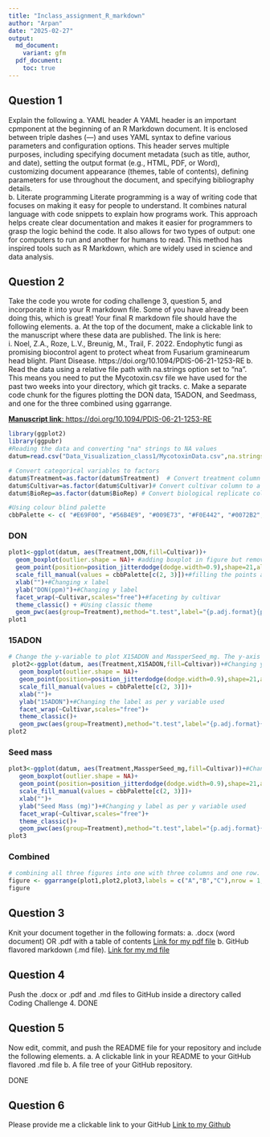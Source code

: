 ```yaml
---
title: "Inclass_assignment_R_markdown"
author: "Arpan"
date: "2025-02-27"
output:
  md_document:
    variant: gfm
  pdf_document: 
    toc: true
---
```


## Question 1
Explain the following
a.	YAML header
A YAML header is an important cpmponent at the beginning of an R Markdown document. It is enclosed between triple dashes (---) and uses YAML syntax to define various parameters and configuration options. This header serves multiple purposes, including specifying document metadata (such as title, author, and date), setting the output format (e.g., HTML, PDF, or Word), customizing document appearance (themes, table of contents), defining parameters for use throughout the document, and specifying bibliography details.  
b.	Literate programming
Literate programming is a way of writing code that focuses on making it easy for people to understand. It combines natural language with code snippets to explain how programs work. This approach helps create clear documentation and makes it easier for programmers to grasp the logic behind the code. It also allows for two types of output: one for computers to run and another for humans to read. This method has inspired tools such as R Markdown, which are widely used in science and data analysis.

## Question 2
Take the code you wrote for coding challenge 3, question 5, and incorporate it into your R markdown file. Some of you have already been doing this, which is great! Your final R markdown file should have the following elements.
a.	At the top of the document, make a clickable link to the manuscript where these data are published. The link is here:  
  i.	Noel, Z.A., Roze, L.V., Breunig, M., Trail, F. 2022. Endophytic fungi as promising     biocontrol agent to protect wheat from Fusarium graminearum head blight. Plant Disease. https://doi.org/10.1094/PDIS-06-21-1253-RE
b.	Read the data using a relative file path with na.strings option set to “na”. This means you need to put the Mycotoxin.csv file we have used for the past two weeks into your directory, which git tracks. 
c.	Make a separate code chunk for the figures plotting the DON data, 15ADON, and Seedmass, and one for the three combined using ggarrange. 


[**Manuscript link**: https://doi.org/10.1094/PDIS-06-21-1253-RE](https://doi.org/10.1094/PDIS-06-21-1253-RE)

```r
library(ggplot2)
library(ggpubr)
#Reading the data and converting "na" strings to NA values
datum=read.csv("Data_Visualization_class1/MycotoxinData.csv",na.strings="na")

# Convert categorical variables to factors
datum$Treatment=as.factor(datum$Treatment)  # Convert treatment column to a categorical variable
datum$Cultivar=as.factor(datum$Cultivar)# Convert cultivar column to a categorical variable
datum$BioRep=as.factor(datum$BioRep) # Convert biological replicate column to a categorical variable

#Using colour blind palette
cbbPalette <- c( "#E69F00", "#56B4E9", "#009E73", "#F0E442", "#0072B2", "#D55E00", "#CC79A7","#000000")
```

### DON 
```r
plot1<-ggplot(datum, aes(Treatment,DON,fill=Cultivar))+
  geom_boxplot(outlier.shape = NA)+ #adding boxplot in figure but removing outliers(the black dots that popped up)
  geom_point(position=position_jitterdodge(dodge.width=0.9),shape=21,alpha=0.6)+#Adding jitter points over the boxplot
  scale_fill_manual(values = cbbPalette[c(2, 3)])+#filling the points and boxplots Cultivar with two colors from the cbbPallete 
  xlab("")+#Changing x label
  ylab("DON(ppm)")+#Changing y label
  facet_wrap(~Cultivar,scales="free")+#faceting by cultivar
  theme_classic() + #Using classic theme
  geom_pwc(aes(group=Treatment),method="t.test",label="{p.adj.format}{p.adj.signif}",hide.ns=T)#Using geom_pwc to do pairwise comparison and hiding non significant p values.
plot1
```

### 15ADON
```r
# Change the y-variable to plot X15ADON and MassperSeed_mg. The y-axis label should now be “15ADON” and “Seed Mass (mg)”. Save plots made in questions 1 and 3 into three separate R objects. 
 plot2<-ggplot(datum, aes(Treatment,X15ADON,fill=Cultivar))+#Changing y variable to X15DON
   geom_boxplot(outlier.shape = NA)+
   geom_point(position=position_jitterdodge(dodge.width=0.9),shape=21,alpha=0.6)+
   scale_fill_manual(values = cbbPalette[c(2, 3)])+
   xlab("")+
   ylab("15ADON")+#Changing the label as per y variable used
   facet_wrap(~Cultivar,scales="free")+
   theme_classic()+
   geom_pwc(aes(group=Treatment),method="t.test",label="{p.adj.format}{p.adj.signif}",hide.ns=T)
plot2

```

### Seed mass
```r
plot3<-ggplot(datum, aes(Treatment,MassperSeed_mg,fill=Cultivar))+#Changing y variable to MassperSpeed_mg
   geom_boxplot(outlier.shape = NA)+
   geom_point(position=position_jitterdodge(dodge.width=0.9),shape=21,alpha=0.6)+
   scale_fill_manual(values = cbbPalette[c(2, 3)])+
   xlab("")+
   ylab("Seed Mass (mg)")+#Changing y label as per y variable used
   facet_wrap(~Cultivar,scales="free")+
   theme_classic()+
   geom_pwc(aes(group=Treatment),method="t.test",label="{p.adj.format}{p.adj.signif}",hide.ns=T)
plot3
```
### Combined
```r
# combining all three figures into one with three columns and one row.
figure <- ggarrange(plot1,plot2,plot3,labels = c("A","B","C"),nrow = 1,ncol = 3, common.legend = T)
figure
```

## Question 3
Knit your document together in the following formats: 
a.	.docx (word document) OR .pdf with a table of contents
  [Link for my pdf file](R_markdown/Coding_Challenge_4/Coding_Challenge_4.pdf)
b.	GitHub flavored markdown (.md file). 
  [Link for my md file](R_markdown/Coding_Challenge_4/Coding_Challenge_4.md)

## Question 4
Push the .docx or .pdf and .md files to GitHub inside a directory called Coding Challenge 4. 
DONE

## Question 5
Now edit, commit, and push the README file for your repository and include the following elements.
a.	A clickable link in your README to your GitHub flavored .md file
b.	A file tree of your GitHub repository. 

DONE

## Question 6
 Please provide me a clickable link to your GitHub
 [Link to my Github](https://github.com/ArpanPrj/Reproducibility2025.git)



